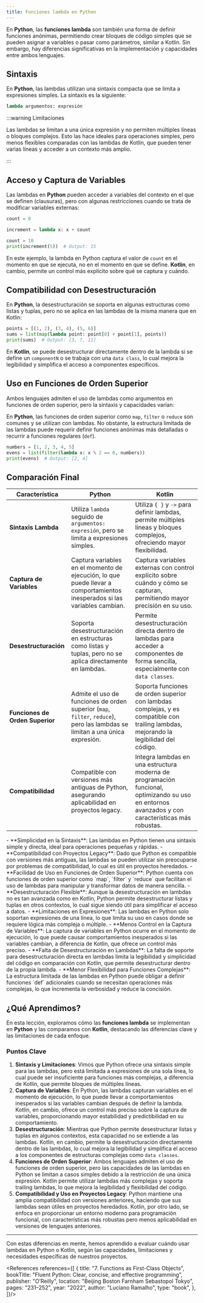 ```yaml
---
title: Funciones lambda en Python
---
```


<ReadingTime />
<GithubRepoLink user="r8vnhill" repo="" />

En **Python**, las **funciones lambda** son también una forma de definir funciones anónimas, permitiendo crear bloques de código simples que se pueden asignar a variables o pasar como parámetros, similar a Kotlin. Sin embargo, hay diferencias significativas en la implementación y capacidades entre ambos lenguajes.

## Sintaxis

En **Python**, las lambdas utilizan una sintaxis compacta que se limita a expresiones simples. La sintaxis es la siguiente:

```python showLineNumbers
lambda argumentos: expresión
```

:::warning Limitaciones

Las lambdas se limitan a una única expresión y no permiten múltiples líneas o bloques complejos. Esto las hace ideales para operaciones simples, pero menos flexibles comparadas con las lambdas de Kotlin, que pueden tener varias líneas y acceder a un contexto más amplio.

:::

## Acceso y Captura de Variables

Las lambdas en **Python** pueden acceder a variables del contexto en el que se definen (clausuras), pero con algunas restricciones cuando se trata de modificar variables externas:

```python showLineNumbers
count = 0

increment = lambda x: x + count

count = 10
print(increment(5))  # Output: 15
```

En este ejemplo, la lambda en Python captura el valor de `count` en el momento en que se ejecuta, no en el momento en que se define. **Kotlin**, en cambio, permite un control más explícito sobre qué se captura y cuándo.

## Compatibilidad con Desestructuración

En **Python**, la desestructuración se soporta en algunas estructuras como listas y tuplas, pero no se aplica en las lambdas de la misma manera que en Kotlin:

```python showLineNumbers
points = [(1, 2), (3, 4), (5, 6)]
sums = list(map(lambda point: point[0] + point[1], points))
print(sums)  # Output: [3, 7, 11]
```

En **Kotlin**, se puede desestructurar directamente dentro de la lambda si se define un `componentN` o se trabaja con una `data class`, lo cual mejora la legibilidad y simplifica el acceso a componentes específicos.

## Uso en Funciones de Orden Superior

Ambos lenguajes admiten el uso de lambdas como argumentos en funciones de orden superior, pero la sintaxis y capacidades varían:

En **Python**, las funciones de orden superior como `map`, `filter` o `reduce` son comunes y se utilizan con lambdas. No obstante, la estructura limitada de las lambdas puede requerir definir funciones anónimas más detalladas o recurrir a funciones regulares (`def`).

```python showLineNumbers
numbers = [1, 2, 3, 4, 5]
evens = list(filter(lambda x: x % 2 == 0, numbers))
print(evens)  # Output: [2, 4]
```

## Comparación Final

| **Característica**              | **Python**                                                                                                                | **Kotlin**                                                                                                                                |
|--------------------------------|----------------------------------------------------------------------------------------------------------------------------|-------------------------------------------------------------------------------------------------------------------------------------------|
| **Sintaxis Lambda**             | Utiliza `lambda` seguido de `argumentos: expresión`, pero se limita a expresiones simples.                                  | Utiliza `{ }` y `->` para definir lambdas, permite múltiples líneas y bloques complejos, ofreciendo mayor flexibilidad.                    |
| **Captura de Variables**        | Captura variables en el momento de ejecución, lo que puede llevar a comportamientos inesperados si las variables cambian.  | Captura variables externas con control explícito sobre cuándo y cómo se capturan, permitiendo mayor precisión en su uso.                   |
| **Desestructuración**           | Soporta desestructuración en estructuras como listas y tuplas, pero no se aplica directamente en lambdas.                  | Permite desestructuración directa dentro de lambdas para acceder a componentes de forma sencilla, especialmente con `data classes`.        |
| **Funciones de Orden Superior** | Admite el uso de funciones de orden superior (`map`, `filter`, `reduce`), pero las lambdas se limitan a una única expresión. | Soporta funciones de orden superior con lambdas complejas, y es compatible con trailing lambdas, mejorando la legibilidad del código.     |
| **Compatibilidad**              | Compatible con versiones más antiguas de Python, asegurando aplicabilidad en proyectos legacy.                              | Integra lambdas en una estructura moderna de programación funcional, optimizando su uso en entornos avanzados y con características más robustas. |

<ProCons>
    <Pros>
        - **Simplicidad en la Sintaxis**: Las lambdas en Python tienen una sintaxis simple y directa, ideal para operaciones pequeñas y rápidas.
        - **Compatibilidad con Proyectos Legacy**: Dado que Python es compatible con versiones más antiguas, las lambdas se pueden utilizar sin preocuparse por problemas de compatibilidad, lo cual es útil en proyectos heredados.
        - **Facilidad de Uso en Funciones de Orden Superior**: Python cuenta con funciones de orden superior como `map`, `filter` y `reduce` que facilitan el uso de lambdas para manipular y transformar datos de manera sencilla.
        - **Desestructuración Flexible**: Aunque la desestructuración en lambdas no es tan avanzada como en Kotlin, Python permite desestructurar listas y tuplas en otros contextos, lo cual sigue siendo útil para simplificar el acceso a datos.
    </Pros>
    <Cons>
        - **Limitaciones en Expresiones**: Las lambdas en Python solo soportan expresiones de una línea, lo que limita su uso en casos donde se requiere lógica más compleja o múltiple.
        - **Menos Control en la Captura de Variables**: La captura de variables en Python ocurre en el momento de ejecución, lo que puede causar comportamientos inesperados si las variables cambian, a diferencia de Kotlin, que ofrece un control más preciso.
        - **Falta de Desestructuración en Lambdas**: La falta de soporte para desestructuración directa en lambdas limita la legibilidad y simplicidad del código en comparación con Kotlin, que permite desestructurar dentro de la propia lambda.
        - **Menor Flexibilidad para Funciones Complejas**: La estructura limitada de las lambdas en Python puede obligar a definir funciones `def` adicionales cuando se necesitan operaciones más complejas, lo que incrementa la verbosidad y reduce la concisión.
    </Cons>
</ProCons>

## ¿Qué Aprendimos?

En esta lección, exploramos cómo las **funciones lambda** se implementan en **Python** y las comparamos con **Kotlin**, destacando las diferencias clave y las limitaciones de cada enfoque.

### Puntos Clave

1. **Sintaxis y Limitaciones**: Vimos que Python ofrece una sintaxis simple para las lambdas, pero está limitada a expresiones de una sola línea, lo cual puede ser insuficiente para funciones más complejas, a diferencia de Kotlin, que permite bloques de múltiples líneas.
2. **Captura de Variables**: En Python, las lambdas capturan variables en el momento de ejecución, lo que puede llevar a comportamientos inesperados si las variables cambian después de definir la lambda. Kotlin, en cambio, ofrece un control más preciso sobre la captura de variables, proporcionando mayor estabilidad y predictibilidad en su comportamiento.
3. **Desestructuración**: Mientras que Python permite desestructurar listas y tuplas en algunos contextos, esta capacidad no se extiende a las lambdas. Kotlin, en cambio, permite la desestructuración directamente dentro de las lambdas, lo cual mejora la legibilidad y simplifica el acceso a los componentes de estructuras complejas como `data classes`.
4. **Funciones de Orden Superior**: Ambos lenguajes admiten el uso de funciones de orden superior, pero las capacidades de las lambdas en Python se limitan a casos simples debido a la restricción de una única expresión. Kotlin permite utilizar lambdas más complejas y soporta trailing lambdas, lo que mejora la legibilidad y flexibilidad del código.
5. **Compatibilidad y Uso en Proyectos Legacy**: Python mantiene una amplia compatibilidad con versiones anteriores, haciendo que sus lambdas sean útiles en proyectos heredados. Kotlin, por otro lado, se enfoca en proporcionar un entorno moderno para programación funcional, con características más robustas pero menos aplicabilidad en versiones de lenguajes anteriores.

---

Con estas diferencias en mente, hemos aprendido a evaluar cuándo usar lambdas en Python o Kotlin, según las capacidades, limitaciones y necesidades específicas de nuestros proyectos.

<References references={[
    {
        title: "7. Functions as First-Class Objects",
        bookTitle: "Fluent Python: Clear, concise, and effective programming",
        publisher: "O’Reilly",
        location: "Beijing Boston Farnham Sebastopol Tokyo",
        pages: "231–252",
        year: "2022",
        author: "Luciano Ramalho",
        type: "book",
    },
]}/>
